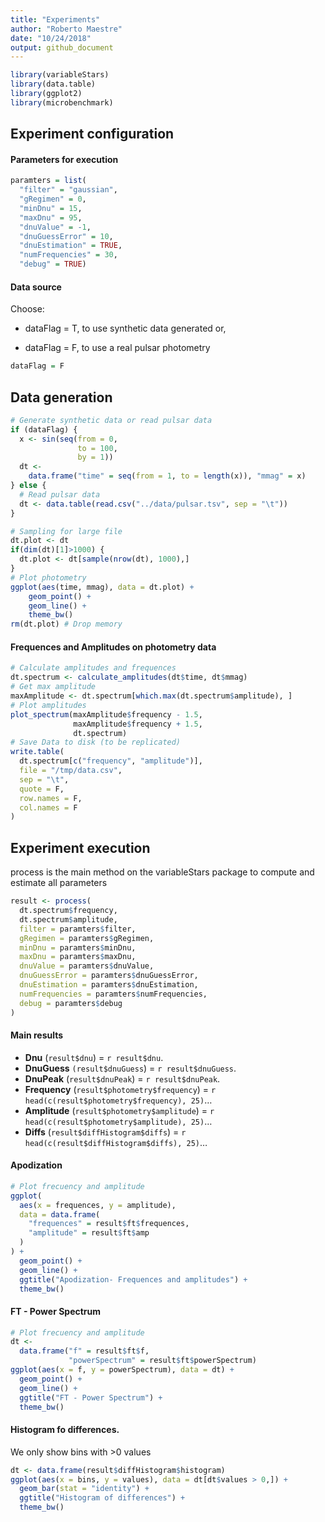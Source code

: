 ```yaml
---
title: "Experiments"
author: "Roberto Maestre"
date: "10/24/2018"
output: github_document
---
```


```r
library(variableStars)
library(data.table)
library(ggplot2)
library(microbenchmark)
```


## Experiment configuration

#### Parameters for execution

```r
paramters = list(
  "filter" = "gaussian",
  "gRegimen" = 0,
  "minDnu" = 15,
  "maxDnu" = 95,
  "dnuValue" = -1,
  "dnuGuessError" = 10,
  "dnuEstimation" = TRUE,
  "numFrequencies" = 30,
  "debug" = TRUE)
```

#### Data source

Choose: 

 * dataFlag = T, to use synthetic data generated or,

 * dataFlag = F, to use a real pulsar photometry

```r
dataFlag = F
```

## Data generation


```r
# Generate synthetic data or read pulsar data
if (dataFlag) {
  x <- sin(seq(from = 0,
               to = 100,
               by = 1))
  dt <-
    data.frame("time" = seq(from = 1, to = length(x)), "mmag" = x)
} else {
  # Read pulsar data
  dt <- data.table(read.csv("../data/pulsar.tsv", sep = "\t"))
}

# Sampling for large file
dt.plot <- dt
if(dim(dt)[1]>1000) {
  dt.plot <- dt[sample(nrow(dt), 1000),]
}
# Plot photometry
ggplot(aes(time, mmag), data = dt.plot) +
    geom_point() +
    geom_line() +
    theme_bw()
rm(dt.plot) # Drop memory
```

#### Frequences and Amplitudes on photometry data

```r
# Calculate amplitudes and frequences
dt.spectrum <- calculate_amplitudes(dt$time, dt$mmag)
# Get max amplitude
maxAmplitude <- dt.spectrum[which.max(dt.spectrum$amplitude), ]
# Plot amplitudes
plot_spectrum(maxAmplitude$frequency - 1.5,
              maxAmplitude$frequency + 1.5,
              dt.spectrum)
# Save Data to disk (to be replicated)
write.table(
  dt.spectrum[c("frequency", "amplitude")],
  file = "/tmp/data.csv",
  sep = "\t",
  quote = F,
  row.names = F,
  col.names = F
)
```

##  Experiment execution

process is the main method on the variableStars package to compute and estimate all parameters

```r
result <- process(
  dt.spectrum$frequency,
  dt.spectrum$amplitude,
  filter = paramters$filter,
  gRegimen = paramters$gRegimen,
  minDnu = paramters$minDnu,
  maxDnu = paramters$maxDnu,
  dnuValue = paramters$dnuValue,
  dnuGuessError = paramters$dnuGuessError,
  dnuEstimation = paramters$dnuEstimation,
  numFrequencies = paramters$numFrequencies,
  debug = paramters$debug
)
```

#### Main results

* **Dnu** (```result$dnu```) = `r result$dnu`.
* **DnuGuess** ```(result$dnuGuess```) = `r result$dnuGuess`.
* **DnuPeak** (```result$dnuPeak```) = `r result$dnuPeak`.
* **Frequency** (```result$photometry$frequency```) = `r head(c(result$photometry$frequency), 25)`...
* **Amplitude** (```result$photometry$amplitude```) = `r head(c(result$photometry$amplitude), 25)`...
* **Diffs** (```result$diffHistogram$diffs```) = `r head(c(result$diffHistogram$diffs), 25)`...

#### Apodization


```r
# Plot frecuency and amplitude
ggplot(
  aes(x = frequences, y = amplitude),
  data = data.frame(
    "frequences" = result$ft$frequences,
    "amplitude" = result$ft$amp
  )
) +
  geom_point() +
  geom_line() +
  ggtitle("Apodization- Frequences and amplitudes") +
  theme_bw()
```

#### FT - Power Spectrum

```r
# Plot frecuency and amplitude
dt <-
  data.frame("f" = result$ft$f,
             "powerSpectrum" = result$ft$powerSpectrum)
ggplot(aes(x = f, y = powerSpectrum), data = dt) +
  geom_point() +
  geom_line() +
  ggtitle("FT - Power Spectrum") +
  theme_bw()
```

####  Histogram fo differences. 

We only show bins with >0 values


```r
dt <- data.frame(result$diffHistogram$histogram)
ggplot(aes(x = bins, y = values), data = dt[dt$values > 0,]) +
  geom_bar(stat = "identity") +
  ggtitle("Histogram of differences") +
  theme_bw()
```


